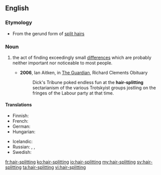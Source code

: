 ==English==

===Etymology===
* From the gerund form of [[split hairs]]
===Noun===
{{en-noun}}

# {{context|idiomatic|lang=en}} the act of finding exceedingly small [[differences]] which are probably neither important nor noticeable to most people.
#* '''2006''', Ian Aitken, in [[w:The Guardian|The Guardian]], Richard Clements Obituary
#*: Dick's Tribune poked endless fun at the '''hair-splitting''' sectarianism of the various Trotskyist groups jostling on the fringes of the Labour party at that time.

====Translations====
{{trans-top|the act of finding exceedingly small differences which are neither important nor prominent}}
* Finnish: {{t-|fi|hiusten halkominen}} {{qualifier|idiomatic}}
* French: {{t+|fr|enculage de mouches|m}} {{qualifier|slang}}
* German: {{t+|de|Haarspalterei|f}}
* Hungarian: {{t+|hu|szőrszálhasogatás}}
{{trans-mid}}
* Icelandic: {{t-|is|hártogun|f}}
* Russian: {{t+|ru|скрупулёзный|tr=skrupul'óznyj}}, {{t+|ru|дотошный|tr=dotóšnyj}}, {{t-|ru|въедливый|tr=vjédlivyj}}
* Swedish: {{t+|sv|hårklyveri}}
{{trans-bottom}}

[[fr:hair-splitting]]
[[ko:hair-splitting]]
[[io:hair-splitting]]
[[my:hair-splitting]]
[[sv:hair-splitting]]
[[ta:hair-splitting]]
[[vi:hair-splitting]]